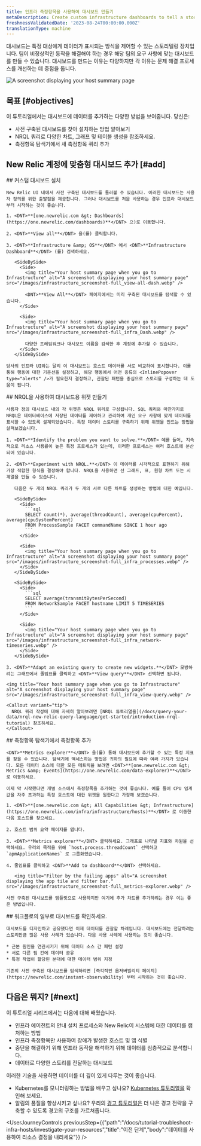 ```yaml
---
title: 인프라 측정항목을 사용하여 대시보드 만들기
metaDescription: Create custom infrastructure dashboards to tell a story about your system.
freshnessValidatedDate: '2023-08-24T00:00:00.000Z'
translationType: machine
---
```


대시보드는 특정 대상에게 데이터가 표시되는 방식을 제어할 수 있는 스토리텔링 장치입니다. 팀이 비정상적인 동작을 해결해야 하는 경우 해당 팀의 요구 사항에 맞는 대시보드를 만들 수 있습니다. 대시보드를 만드는 이유는 다양하지만 각 이유는 문제 해결 프로세스를 개선하는 데 중점을 둡니다.

<img title="Your host summary page when you go to Infrastructure" alt="A screenshot displaying your host summary page" src="/images/infrastructure_screenshot-full_custom-dash.webp" />

## 목표 [#objectives]

이 튜토리얼에서는 대시보드에 데이터를 추가하는 다양한 방법을 보여줍니다. 당신은:

* 사전 구축된 대시보드를 찾아 설치하는 방법 알아보기
* NRQL 쿼리로 다양한 차트, 그래프 및 테이블 생성을 참조하세요.
* 측정항목 탐색기에서 새 측정항목 쿼리 추가

## New Relic 계정에 맞춤형 대시보드 추가 [#add]

<Steps>
  <Step>
    ## 커스텀 대시보드 설치

    New Relic UI 내에서 사전 구축된 대시보드를 둘러볼 수 있습니다. 이러한 대시보드는 사용자 정의를 위한 출발점을 제공합니다. 그러나 대시보드를 처음 사용하는 경우 인프라 대시보드부터 시작하는 것이 좋습니다.

    1. <DNT>**[one.newrelic.com &gt; Dashboards](https://one.newrelic.com/dashboards)**</DNT> 으)로 이동합니다.

    2. <DNT>**View all**</DNT> 을(를) 클릭합니다.

    3. <DNT>**Infrastructure &amp; OS**</DNT> 에서 <DNT>**Infrastructure Dashboard**</DNT> (를) 검색하세요.

       <SideBySide>
         <Side>
           <img title="Your host summary page when you go to Infrastructure" alt="A screenshot displaying your host summary page" src="/images/infrastructure_screenshot-full_view-all-dash.webp" />

           <DNT>**View All**</DNT> 페이지에서는 미리 구축된 대시보드를 탐색할 수 있습니다.
         </Side>

         <Side>
           <img title="Your host summary page when you go to Infrastructure" alt="A screenshot displaying your host summary page" src="/images/infrastructure_screenshot-full_infra_Dash.webp" />

           다양한 프레임워크나 대시보드 이름을 검색한 후 계정에 추가할 수 있습니다.
         </Side>
       </SideBySide>

    당사의 인프라 UI와는 달리 이 대시보드는 호스트 데이터를 서로 비교하여 표시합니다. 이를 통해 행동에 대한 기준선을 설정하고, 해당 행동에서 어떤 종류의 <InlinePopover type="alerts" />가 필요한지 결정하고, 관찰된 패턴을 중심으로 스토리를 구성하는 데 도움이 됩니다.
  </Step>

  <Step>
    ## NRQL을 사용하여 대시보드용 위젯 만들기

    사용자 정의 대시보드 내의 각 위젯은 NRQL 쿼리로 구성됩니다. SQL 쿼리와 마찬가지로 NRQL은 데이터베이스에 저장된 데이터를 제어하고 관리하여 개인 요구 사항에 맞게 데이터를 표시할 수 있도록 설계되었습니다. 특정 데이터 스토리를 구축하기 위해 위젯을 만드는 방법을 살펴보겠습니다.

    1. <DNT>**Identify the problem you want to solve.**</DNT> 예를 들어, 지속적으로 리소스 사용률이 높은 특정 프로세스가 있는데, 이러한 프로세스는 여러 호스트에 분산되어 있습니다.

    2. <DNT>**Experiment with NRQL.**</DNT> 이 데이터를 시각적으로 표현하기 위해 가장 적합한 형식을 결정해야 합니다. NRQL을 사용하면 선 그래프, 표, 원형 차트 또는 시계열을 만들 수 있습니다.

       다음은 두 개의 NRQL 쿼리가 두 개의 서로 다른 차트를 생성하는 방법에 대한 예입니다.

       <SideBySide>
         <Side>
           ```sql
           SELECT count(*), average(threadCount), average(cpuPercent), average(cpuSystemPercent) 
           FROM ProcessSample FACET commandName SINCE 1 hour ago
           ```
         </Side>

         <Side>
           <img title="Your host summary page when you go to Infrastructure" alt="A screenshot displaying your host summary page" src="/images/infrastructure_screenshot-full_infra_processes.webp" />
         </Side>
       </SideBySide>

       <SideBySide>
         <Side>
           ```sql
           SELECT average(transmitBytesPerSecond) 
           FROM NetworkSample FACET hostname LIMIT 5 TIMESERIES 
           ```
         </Side>

         <Side>
           <img title="Your host summary page when you go to Infrastructure" alt="A screenshot displaying your host summary page" src="/images/infrastructure_screenshot-full_infra_network-timeseries.webp" />
         </Side>
       </SideBySide>

    3. <DNT>**Adapt an existing query to create new widgets.**</DNT> 모방하려는 그래프에서 줄임표를 클릭하고 <DNT>**View query**</DNT> 선택하면 됩니다.

    <img title="Your host summary page when you go to Infrastructure" alt="A screenshot displaying your host summary page" src="/images/infrastructure_screenshot-full_infra_view-query.webp" />

    <Callout variant="tip">
      NRQL 쿼리 작성에 대해 자세히 알아보려면 [NRQL 튜토리얼을](/docs/query-your-data/nrql-new-relic-query-language/get-started/introduction-nrql-tutorial) 참조하세요.
    </Callout>
  </Step>

  <Step>
    ## 측정항목 탐색기에서 측정항목 추가

    <DNT>**Metrics explorer**</DNT> 을(를) 통해 대시보드에 추가할 수 있는 특정 지표를 찾을 수 있습니다. 탐색기에 액세스하는 방법은 귀하의 필요에 따라 여러 가지가 있습니다. 모든 데이터 소스에 대한 모든 메트릭을 보려면 <DNT>**[one.newrelic.com &gt; Metrics &amp; Events](https://one.newrelic.com/data-explorer)**</DNT> 로 이동하세요.

    이제 막 시작했다면 개별 소스에서 측정항목을 추가하는 것이 좋습니다. 예를 들어 CPU 임계값을 자주 초과하는 특정 호스트에 대한 위젯을 원한다고 가정해 보겠습니다.

    1. <DNT>**[one.newrelic.com &gt; All Capabilities &gt; Infrastructure](https://one.newrelic.com/infra/infrastructure/hosts)**</DNT> 로 이동한 다음 호스트를 찾으세요.

    2. 호스트 범위 요약 페이지를 엽니다.

    3. <DNT>**Metrics explorer**</DNT> 클릭하세요. 그래프로 나타낼 지표와 차원을 선택하세요. 우리의 목적을 위해 `host.process.threadCount` 선택하고 `apmApplicationNames` 로 그룹화했습니다.

    4. 줄임표를 클릭하고 <DNT>**Add to dashboard**</DNT> 선택하세요.

       <img title="Filter by the failing apps" alt="A screenshot displaying the app tile and filter bar." src="/images/infrastructure_screenshot-full_metrics-explorer.webp" />

    사전 구축된 대시보드를 템플릿으로 사용하지만 여기에 추가 차트를 추가하려는 경우 이는 좋은 방법입니다.
  </Step>

  <Step>
    ## 워크플로의 일부로 대시보드를 확인하세요.

    대시보드를 디자인하고 공유했다면 이제 데이터를 관찰할 차례입니다. 대시보드에는 전달하려는 스토리만큼 많은 사용 사례가 있습니다. 다음 사용 사례에 사용하는 것이 좋습니다.

    * 근본 원인을 연관시키기 위해 데이터 소스 간 패턴 설정
    * 서로 다른 팀 간에 데이터 공유
    * 특정 작업이 할당된 분대에 대한 데이터 범위 지정

    기존의 사전 구축된 대시보드를 탐색하려면 [즉각적인 옵저버빌리티 페이지](https://newrelic.com/instant-observability) 부터 시작하는 것이 좋습니다.
  </Step>
</Steps>

## 다음은 뭐지? [#next]

이 튜토리얼 시리즈에서는 다음에 대해 배웠습니다.

* 인프라 에이전트의 안내 설치 프로세스와 New Relic이 시스템에 대한 데이터를 캡처하는 방법
* 인프라 측정항목만 사용하여 장애가 발생한 호스트 및 앱 식별
* 중단을 해결하기 위해 인프라 동작을 해석하기 위해 데이터를 심층적으로 분석합니다.
* 데이터로 다양한 스토리를 전달하는 대시보드

이러한 기술을 사용하면 데이터를 더 깊이 있게 다루는 것이 좋습니다.

* Kubernetes를 모니터링하는 방법을 배우고 싶나요? [Kubernetes 튜토리얼을](/docs/tutorial-create-alerts/create-new-relic-alerts) 확인해 보세요.
* 알림의 품질을 향상시키고 싶나요? 우리의 [경고 튜토리얼은](/docs/tutorial-create-alerts/create-new-relic-alerts) 더 나은 경고 전략을 구축할 수 있도록 경고의 구조를 가르쳐줍니다.

<UserJourneyControls previousStep={{"path":"/docs/tutorial-troubleshoot-infra-hosts/investigate-your-resources","title":"이전 단계","body":"데이터를 사용하여 리소스 결정을 내리세요"}} />